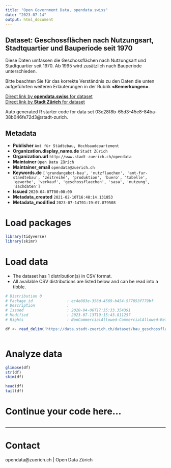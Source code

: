 ```yaml
---
title: "Open Government Data, opendata.swiss"
date: "2023-07-14"
output: html_document
---
```


## Dataset: Geschossflächen nach Nutzungsart, Stadtquartier und Bauperiode seit 1970


Diese Daten umfassen die Geschossflächen nach Nutzungsart und Stadtquartier seit 1970. Ab 1995 wird zusätzlich nach Bauperiode unterschieden.

Bitte beachten Sie für das korrekte Verständnis zu den Daten die unten aufgeführten weiteren Erläuterungen in der Rubrik **«Bemerkungen»**.




[Direct link by **opendata.swiss** for dataset](https://opendata.swiss/de/dataset/geschossflachen-nach-nutzungsarten-stadtquartier-und-bauperiode-seit-19701)<br>
[Direct link by **Stadt Zürich** for dataset](https://data.stadt-zuerich.ch/dataset/bau_geschossflaeche_nutzungsart_quartier_bp_seit1970_od5231)

Auto generated R starter code for data set 03c28f8b-65d3-45e8-84ba-38b046fe72d3@stadt-zurich.

## Metadata

- **Publisher** `Amt für Städtebau, Hochbaudepartement`
- **Organization.display_name.de** `Stadt Zürich`
- **Organization.url** `http://www.stadt-zuerich.ch/opendata`
- **Maintainer** `Open Data Zürich`
- **Maintainer_email** `opendata@zuerich.ch`
- **Keywords.de** `['grundangebot-bau', 'nutzflaechen', 'amt-fur-staedtebau', 'zeitreihe', 'produktion', 'buero', 'tabelle', 'gewerbe', 'verkauf', 'geschossflaechen', 'sasa', 'nutzung', 'sachdaten']`
- **Issued** `2020-04-07T00:00:00`
- **Metadata_created** `2021-02-10T16:48:14.131853`
- **Metadata_modified** `2023-07-14T01:19:07.879508`


# Load packages

```r

library(tidyverse)
library(skimr)

```

# Load data

-   The dataset has 1 distribution(s) in CSV format.
-   All available CSV distributions are listed below and can be read into a tibble.

```r

# Distribution 0
# Package_id               : ec4e083e-356d-4569-b454-577053f779bf
# Description              : 
# Issued                   : 2020-04-06T17:35:33.354391
# Modified                 : 2023-07-13T19:15:43.811257
# Rights                   : NonCommercialAllowed-CommercialAllowed-ReferenceNotRequired

df <- read_delim('https://data.stadt-zuerich.ch/dataset/bau_geschossflaeche_nutzungsart_quartier_bp_seit1970_od5231/download/BAU523OD5231.csv')



```

# Analyze data

```r

glimpse(df)
str(df)
skim(df)

head(df)
tail(df)

```

# Continue your code here...

```r

```

------------------------------------------------------------------------

# Contact

opendata@zuerich.ch | Open Data Zürich
